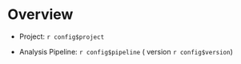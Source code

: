 # Overview

- Project: `r config$project`

- Analysis Pipeline: `r config$pipeline` ( version `r config$version`)

<!-- - Location: `r location` -->

